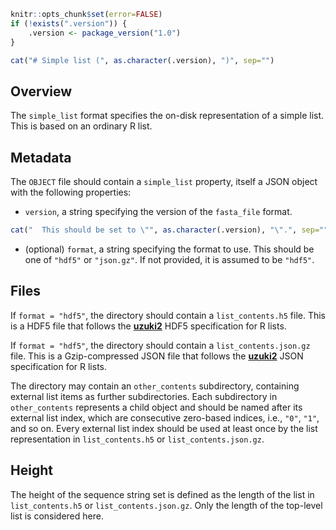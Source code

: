 ```r
knitr::opts_chunk$set(error=FALSE)
if (!exists(".version")) {
    .version <- package_version("1.0")
}
```

```r
cat("# Simple list (", as.character(.version), ")", sep="")
```

## Overview

The `simple_list` format specifies the on-disk representation of a simple list.
This is based on an ordinary R list.

## Metadata

The `OBJECT` file should contain a `simple_list` property, itself a JSON object with the following properties:

- `version`, a string specifying the version of the `fasta_file` format.
```r
cat("  This should be set to \"", as.character(.version), "\".", sep="")
```
- (optional) `format`, a string specifying the format to use.
  This should be one of `"hdf5"` or `"json.gz"`.
  If not provided, it is assumed to be `"hdf5"`.

## Files

If `format = "hdf5"`, the directory should contain a `list_contents.h5` file.
This is a HDF5 file that follows the [**uzuki2**](https://github.com/ArtifactDB/uzuki2) HDF5 specification for R lists.

If `format = "hdf5"`, the directory should contain a `list_contents.json.gz` file.
This is a Gzip-compressed JSON file that follows the [**uzuki2**](https://github.com/ArtifactDB/uzuki2) JSON specification for R lists.

The directory may contain an `other_contents` subdirectory, containing external list items as further subdirectories.
Each subdirectory in `other_contents` represents a child object and should be named after its external list index, which are consecutive zero-based indices, i.e., `"0"`, `"1"`, and so on.
Every external list index should be used at least once by the list representation in `list_contents.h5` or `list_contents.json.gz`.

## Height

The height of the sequence string set is defined as the length of the list in `list_contents.h5` or `list_contents.json.gz`.
Only the length of the top-level list is considered here.
